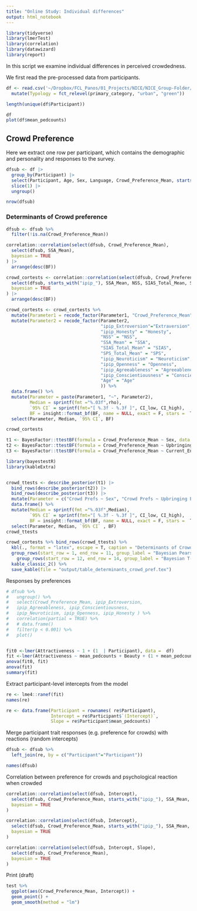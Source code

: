 ```yaml
---
title: "Online Study: Individual differences"
output: html_notebook
---
```


```r
library(tidyverse)
library(lmerTest)
library(correlation)
library(datawizard)
library(report)
```

In this script we examine individual differences in perceived crowdedness. 

We first read the pre-processed data from participants. 

```r
df <- read.csv('~/Dropbox/FCL_Panos/01_Projects/NICE/NICE_Group-Folder/9_analysis/Online Study/data/data_pruned_for_analysis_2022-09-14.csv')|> 
  mutate(Typology = fct_relevel(primary_category, "urban", "green"))

length(unique(df$Participant))

df
plot(df$mean_pedcounts)
```
## Crowd Preference

Here we extract one row per participant, which contains the demographic and personality and responses to the survey. 

```r

dfsub <- df |>
  group_by(Participant) |>
  select(Participant, Age, Sex, Language, Crowd_Preference_Mean, starts_with("ipip"), SSA_Mean, SPS_Total_Mean, SIAS_Total_Mean, NSS, Upbringing_Environment, Current_Environment.y) |>
  slice(1) |>
  ungroup()

nrow(dfsub)
```

### Determinants of Crowd preference

```r

dfsub <- dfsub %>% 
  filter(!is.na(Crowd_Preference_Mean))

correlation::correlation(select(dfsub, Crowd_Preference_Mean),
  select(dfsub, SSA_Mean),
  bayesian = TRUE
) |>
  arrange(desc(BF)) 

crowd_cortests <- correlation::correlation(select(dfsub, Crowd_Preference_Mean),
  select(dfsub, starts_with("ipip_"), SSA_Mean, NSS, SIAS_Total_Mean, SPS_Total_Mean, Age),
  bayesian = TRUE
) |>
  arrange(desc(BF)) 

crowd_cortests <- crowd_cortests %>% 
  mutate(Parameter1 = recode_factor(Parameter1, "Crowd_Preference_Mean"="Crowd Prefs" )) %>% 
  mutate(Parameter2 = recode_factor(Parameter2, 
                                    "ipip_Extroversion"="Extraversion", 
                                    "ipip_Honesty" = "Honesty", 
                                    "NSS" = "NSS", 
                                    "SSA_Mean" = "SSA", 
                                    "SIAS_Total_Mean" = "SIAS", 
                                    "SPS_Total_Mean" = "SPS",
                                    "ipip_Neuroticism" = "Neuroticism", 
                                    "ipip_Openness" = "Openness", 
                                    "ipip_Agreeableness" = "Agreeableness",
                                    "ipip_Conscientiousness" = "Conscientiousness", 
                                    "Age" = "Age"
                                    )) %>% 
  data.frame() %>% 
  mutate(Parameter = paste(Parameter1, "~", Parameter2), 
         Median = sprintf(fmt ="%.03f",rho),
         `95% CI` = sprintf(fmt="[ %.3f - %.3f ]", CI_low, CI_high),
         BF = insight::format_bf(BF, name = NULL, exact = F, stars =  T)) %>% 
  select(Parameter, Median, `95% CI`, BF)

crowd_cortests
```


```r

t1 <- BayesFactor::ttestBF(formula = Crowd_Preference_Mean ~ Sex, data = dfsub |> filter(!is.na(Crowd_Preference_Mean)))
t2 <- BayesFactor::ttestBF(formula = Crowd_Preference_Mean ~ Upbringing_Environment, data = dfsub |> filter(!is.na(Crowd_Preference_Mean)))
t3 <- BayesFactor::ttestBF(formula = Crowd_Preference_Mean ~ Current_Environment.y, data = dfsub |> filter(!is.na(Crowd_Preference_Mean)))

library(bayestestR)
library(kableExtra)


crowd_ttests <- describe_posterior(t1) |>
  bind_rows(describe_posterior(t2)) |>
  bind_rows(describe_posterior(t3)) |>
  mutate(Parameter = c("Crowd Prefs ~ Sex", "Crowd Prefs ~ Upbringing Env. ", "Crowd prefs ~ Current Env.")) %>% 
  data.frame() %>%
  mutate(Median = sprintf(fmt ="%.03f",Median),
         `95% CI` = sprintf(fmt="[ %.3f - %.3f ]", CI_low, CI_high), 
         BF = insight::format_bf(BF, name = NULL, exact = F, stars =  T) ) %>%  #sprintf(fmt ="%.03f", BF, )) %>% 
  select(Parameter, Median, `95% CI` , BF) 
crowd_ttests

crowd_cortests %>% bind_rows(crowd_ttests) %>% 
  kbl(., format = "latex", escape = T, caption = "Determinants of Crowd preference", booktabs = T, label = "crowd_pref") %>% 
  group_rows(start_row = 1, end_row = 11, group_label = "Bayesian Pearson Correlations", bold = F) %>% 
    group_rows(start_row = 12, end_row = 14, group_label = "Bayesian T-tests", bold = F) %>% 
  kable_classic_2() %>% 
  save_kable(file = "output/table_determinants_crowd_pref.tex")

```

Responses by preferences

```r

# dfsub %>% 
#   ungroup() %>% 
#   select(Crowd_Preference_Mean, ipip_Extroversion,
#   ipip_Agreeableness, ipip_Conscientiousness,
#   ipip_Neuroticism, ipip_Openness, ipip_Honesty ) %>% 
#   correlation(partial = TRUE) %>% 
#   # data.frame()
#   filter(p < 0.001) %>% 
#   plot()



```



```r

fit0 <-lmer(Attractiveness ~ 1 + (1  | Participant), data =  df)
fit <-lmer(Attractiveness ~ mean_pedcounts + Beauty + (1 + mean_pedcounts | Participant) + (1|Nationality), data =  df)
anova(fit0, fit)
anova(fit)
summary(fit)

```

Extract participant-level intercepts from the model

```r
re <- lme4::ranef(fit)
names(re)

re <- data.frame(Participant = rownames( re$Participant), 
                 Intercept = re$Participant$`(Intercept)`, 
                 Slope = re$Participant$mean_pedcounts)
```

Merge participant trait responses (e.g. preference for crowds) with reactions (random intercepts)

```r
dfsub <- dfsub %>% 
  left_join(re, by = c("Participant"="Participant"))

names(dfsub)
```

Correlation between preference for crowds and psychological reaction when crowded

```r

correlation::correlation(select(dfsub, Intercept),
  select(dfsub, Crowd_Preference_Mean, starts_with("ipip_"), SSA_Mean, NSS, SIAS_Total_Mean, SPS_Total_Mean, Age),
  bayesian = TRUE
)

```
```r

correlation::correlation(select(dfsub, Intercept),
  select(dfsub, Crowd_Preference_Mean, starts_with("ipip_"), SSA_Mean, NSS, SIAS_Total_Mean, SPS_Total_Mean, Age),
  bayesian = TRUE
)

correlation::correlation(select(dfsub, Intercept, Slope),
  select(dfsub, Crowd_Preference_Mean),
  bayesian = TRUE
)

```

Print (draft)

```r
test %>% 
  ggplot(aes(Crowd_Preference_Mean, Intercept)) + 
  geom_point() + 
  geom_smooth(method = "lm")
```


